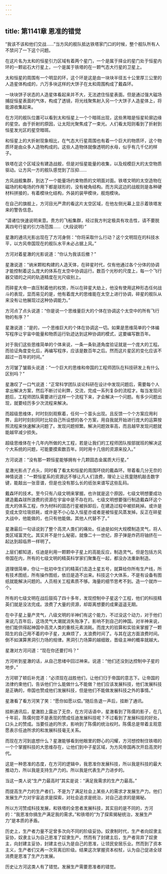 ```yaml
---
---
---
```

title: 第1141章 恩准的错觉
---



“我该不该和他们交战……”当方风的舰队抵达铁塔家门口的时候，整个舰队所有人不禁问了一下这个问题。

在这片名为太和的恒星引力区域有着两个星门，一个是属于择业的星门处于恒星内环的一颗岩石大行星上，一个是属于铁塔的在一颗气态大行星的卫星上。

太和恒星的周围有一个明显的环，这个环是这是由一块块半径五十公里厚三公里的人造星体构成的，六万多块这样的大饼子在太和周围构成了戴森环。

一块块饼子状态的人造星体看起来并不大，无法遮住恒星表面。但是通过强大磁场捕捉恒星表面的气体，构成了透镜，将光线聚焦射入另一个大饼子人造星体上，将能源收集起来。

在方河的舰队位置可以看到太和恒星上一个个暗斑出现，这些黑暗是恒星轮廓边缘的星空。由于折射的原因，让太阳光聚焦成了一束光。人们看太阳则看到了折射到恒星发光区的星空暗斑。

和恒星上的大折射现象相比，在气态大行星周围也有着一个巨大的物质环，这个物质环是由众多人造物构成的。这些人造物体就像透明的水母，似乎有几千亿的样子。

铁塔在这个区域没有建造战舰，但是对恒星能量的收集，以及规模巨大的太空物质驱动。让方风一方的舰队感觉到了压抑……

方风战舰集群，到达了一个能量场约束物质的文明面对面。铁塔文明的太空造物在磁场的和电场的作用下都是球形的，没有棱角结构。而方风这边的战舰则是各种硬材料拼接的，有着模块化结构，外装的装甲模块，舰炮模块。

在自己的旗舰上，方河目光严肃的看这片太空区域，在他左侧光幕上显示着铁塔发来的警告信息。

“请诸位快速说明来意。贵方的飞船集群，经过我方判定极具有攻击性，请不要脱离四号行星的引力场范围……（大段说明）”

星澈的通讯光影出现在了方河身侧：“你将采取什么行动？这个文明现在的科技水平，以方风帝国现在的舰队水平未必占据上风。”

方河对着星澈的光影说道：“你认为我该后撤？”

星澈说道：“纳米颗粒构建的人造天体，在碎星时代，仅有他通过各个分体的协调才能控制着这么庞大的体系在太空中协调运行。数百个光秒的尺度上，每一个飞行器交错的之间的轨道精度在光尺级别上。

而碎星大帝一直压制着他的权势，所以在碎星大劫上，他没有使用这种形态任何战斗的表现，显而易见的是，他有着庞大的思维能在太空上进行协调，碎星的舰队从来没有让他展现过这种协调能力。”

方河点了点头说道：“你是说一个思维量巨大的个体在协调这个太空中的所有飞行物的有序？”

星澈说道：“是的，一个思维巨大的个体在协调这一切。如果是思维简单的个体编写程序让宇宙中能量和物质运行轨迹达到这种协调的模式，这要编写数百年。

对于我们这些思维简单的个体来说，一条一条轨道角度验证就是一个庞大的工程。而验证角度变化后，再编写程序，应该是数百年之后。然而这片星区的变化应该不超过一百年的时间。”

方河皱了皱眉头说道：“一个巨大的思维和帝国的工程师团队在科技研发上有什么区别吗？”

星澈叹了一口气说道：“正常科学团队谈论科研在设计中发现问题后，需要每个人拿出解决方案，然后不断讨论利弊，交流，完成一系列复杂的流程才。每当发现问题后，工程师团队需要进行这样一个流程下来，才会解决一个问题。有多少问题出现，就要经历多少次流程来解决。

而超级思维体，时时刻刻观察着，任何一个苗头出现。且反馈一个个方案应用利弊，且时时刻刻同时比较自己所设想的各个方案，用自我就开始进行庞大的运算按照流程来快速解决问题了。发现问题频繁。解决问题效率高，而且越早发现问题就能越早减少损失。

超级思维体在十几年内所做的大工程，若是让我们的工程师团队按部就班的解决这个大系统的问题，可能要摸索数百年。同时用十几倍的资源来投入。”

方河说道：“没有那一颗恒星能够拥有十几颗固态金属质大行星。”

星澈光影点了点头，同时看了看太和恒星的周围环绕的戴森环。带着看几分无奈的神情说道：“一颗恒星系的资源远不够让凡人们浪费，理论上让孩童随机敲击数字键，能敲出一张音谱，但是也没有那么长的纸张来谱写这些乱码。

戴森环的技术。至今只有八级文明来掌握。也许就是这个原因，七级文明想要成功建造戴森球所浪费的资源在宇宙中是不存在的。七级文明想要强行制造戴森环这个庞大的体系工程，作为材料的固态行星被拆卸后，在建造过程中被损耗掉。或许是变成太空垃圾损耗，或许是不小心坠入恒星亦或者是被恒星风蒸发掉。反正在碎星大战中，他能做的，也只有他能做。其他人代替不了。”

星澈最后一句话说到了整个高灵人类们的痛处。任迪是如何大规模制造灵气，将人类区域富灵化。其实并不是什么秘密。就像二十一世纪，原子弹是炸药将铀挤在一起达到超临界一样明了。

上层们都知道，任迪是利用一颗颗中子星上的高能反应，制造灵气。但是包括方风帝国在内，所有的七级文明的精英科学家们聚集在一起，都没办法重新制造。

道理很简单，你让一批初中生们的精英们去造土星五号，就算给你所有生产线，所有技术图纸，所有操作图纸，依旧是造不出来。科技这个大体系，不是有设备有图纸就能解决问题的。人员相关工程素质不够。海量的细节思考不到。造一个就炸一个。

所有的七级文明在战后鼓捣了四十多年，发现控制中子星这个工程，他们的科技精英们就是没法完成。浪费了大量的资源，却距离想要的成果遥遥无期。

在中子星上量产灵气，八级文明的半神们有这个能力，不过没这个动力，对于他们来说几百年后，这场灵气大潮就消失殆净了。影响不到自己的神国。对半神来说，他们能供得起神国中高灵人类的重核元素消耗。而庞大的验算和实验来掌握了一颗陌生的自己用不着的中子星，太麻烦了，太浪费时间了。与其在这方面浪费时间。倒不如演算黑洞引力场的规律。黑洞引力场算的越细致，晋级主神的概率就越大。

星澈对方河问道：“现在你还要打吗？”

方河听到星澈的话，从自己思绪中回过神来。说道：“他们还没到达控制中子星的地步。”

方河顿了顿后补充道：“必须现在战胜他们，让他们归于帝国的意志下。让帝国的法律约束他们，告诉他们什么能做什么不能做？他们应该发展科技，他们发展科技是正确的，帝国也赞成他们发展科技，但是他们不能做发展科技之外的事情。”

星澈看了看方河笑了笑：“愿你如愿以偿。”随后告退一声后，挂断了通讯。

挂断通讯后，星澈脸上露出了无奈，在方河话语中，星澈看到了陈儒的影子，在几十年前，陈儒何尝不是表现的赞成任迪发展科技呢？不过看到了发展科技的好处，口头上的赞成。当要任迪的所求，影响到了陈儒的统治权时。陈儒总是带着主观意愿表示任迪所求的和发展科技毫无关系。

而现在方河到底想什么？星澈能够看到他眼里的野心的闪耀，方河想控制住铁塔的一个个掌握科技的大思维存在，让他们到中子星区域，为方风帝国再次开启高灵时代。

这是一种恩准的态度，在方河的逻辑中，我恩准你发展科技，所以我是科技的最大推动力，所以我是支持生产力的。所以我是代表生产力进步的。

当这一类人说“生产力最高时”其实是说：“满足我需求的生产力最高。”

而提高生产力的生产者们，不是为了满足社会上某些人的需求才发展生产力。他们发展生产力对宇宙追求是探索，对社会追求是统治，对自己追求的是揭秘。

所以方河赞成科技发展，和铁塔的全思者发展科技，其实目的是不同的，方河的：“我恩准你搞生产满足我的需求。”和铁塔的“为了探索揭秘统治，发展生产力”是本质的矛盾。

历史上，生产者力量不足曾多次向不同的阶级妥协。奴隶制时代，生产者向奴隶主妥协，奴隶主认为自己恩准了奴隶生产。然而有了封建主后，生产者背弃了奴隶主，向封建主妥协，封建主也认为是自己的恩准，让领民安居乐业。然而到了资本主义，生产者们又再一次背离旧阶级。结果这次掌握资本权杖，认为自己促进全球消费是恩准了生产力发展。

历史让方河这类人有了错觉。发展生产需要恩准者的错觉。